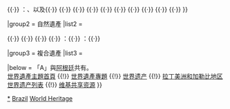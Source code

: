 {{Navbox
|name  = 巴西世界遗产
|title = {{BRA}}[[世界遗产]]
|state = autocollapse
|listclass = hlist
|image = {{location map+ |Brazil |caption= |places=
<!-- 文化遺產 /-->
             {{location map~ |Brazil |label=124 |position=right |link=欧鲁普雷图 |mark=Blue 0080ff pog.svg |marksize=
                |lat_deg=20 |lat_min=23 |lat_sec=20 |lat_dir=S
                |lon_deg=43 |lon_min=30 |lon_sec=20 |lon_dir=W
             }}
             {{location map~ |Brazil |label=189 |position= |link=奥林达 |mark=Blue 0080ff pog.svg |marksize=
                |lat_deg=8 |lat_min=0 |lat_sec=48 |lat_dir=S
                |lon_deg=34 |lon_min=50 |lon_sec=42 |lon_dir=W
             }}
             {{location map~ |Brazil |label=275 |position= |link= |mark=Blue 0080ff pog.svg |marksize=
                |lat_deg=28 |lat_min=32 |lat_sec=36 |lat_dir=S
                |lon_deg=54 |lon_min=15 |lon_sec=57 |lon_dir=W
             }}
             {{location map~ |Brazil |label=309 |position= |link=萨尔瓦多 (巴西) |mark=Blue 0080ff pog.svg |marksize=
                |lat_deg=12 |lat_min=58 |lat_sec=0 |lat_dir=S
                |lon_deg=38 |lon_min=30 |lon_sec=0 |lon_dir=W
             }}
             {{location map~ |Brazil |label=334 |position= |link= |mark=Blue 0080ff pog.svg |marksize=
                |lat_deg=20 |lat_min=29 |lat_sec=59 |lat_dir=S
                |lon_deg=43 |lon_min=51 |lon_sec=28 |lon_dir=W
             }}
             {{location map~ |Brazil |label=445 |position= |link=巴西利亚 |mark=Blue 0080ff pog.svg |marksize=
                |lat_deg=15 |lat_min=46 |lat_sec=59.988 |lat_dir=S
                |lon_deg=47 |lon_min=53 |lon_sec=60 |lon_dir=W
             }}
             {{location map~ |Brazil |label=606 |position= |link= |mark=Blue 0080ff pog.svg |marksize=
                |lat_deg=8 |lat_min=25 |lat_sec=0 |lat_dir=S
                |lon_deg=47 |lon_min=53 |lon_sec=60 |lon_dir=W
             }}
             {{location map~ |Brazil |label=821 |position= |link= |mark=Blue 0080ff pog.svg |marksize=
                |lat_deg=2 |lat_min=30 |lat_sec=51 |lat_dir=S
                |lon_deg=44 |lon_min=18 |lon_sec=9 |lon_dir=W
             }}
             {{location map~ |Brazil |label=890 |position= |link=迪亚曼蒂纳 |mark=Blue 0080ff pog.svg |marksize=
                |lat_deg=18 |lat_min=13 |lat_sec=60 |lat_dir=S
                |lon_deg=43 |lon_min=36 |lon_sec=0 |lon_dir=W
             }}
             {{location map~ |Brazil |label=993 |position=left |link=戈亞斯市 |mark=Blue 0080ff pog.svg |marksize=
                |lat_deg=15 |lat_min=55 |lat_sec=59.808 |lat_dir=S
                |lon_deg=50 |lon_min=8 |lon_sec=0.096 |lon_dir=W
             }}
             {{location map~ |Brazil |label=1100 |position=right |link=里约热内卢 |mark=Blue 0080ff pog.svg |marksize=
                |lat_deg=23 |lat_min=16 |lat_sec=52 |lat_dir=S
                |lon_deg=43 |lon_min=17 |lon_sec=29 |lon_dir=W
             }}
             {{location map~ |Brazil |label=1272 |position= |link= |mark=Blue 0080ff pog.svg |marksize=
                |lat_deg=11 |lat_min=0 |lat_sec=58 |lat_dir=S
                |lon_deg=37 |lon_min=12 |lon_sec=56 |lon_dir=W
             }}
             {{location map~ |Brazil |label=1493 |position= |link= |mark=Blue 0080ff pog.svg |marksize=
                |lat_deg=19 |lat_min=51 |lat_sec=7 |lat_dir=S
                |lon_deg=43 |lon_min=58 |lon_sec=25 |lon_dir=W
             }}
             {{location map~ |Brazil |label=1548 |position=right |link=瓦隆古码头 |mark=Blue 0080ff pog.svg |marksize=
                |lat_deg=22 |lat_min=10 |lat_sec=03 |lat_dir=S
                |lon_deg=43 |lon_min=17 |lon_sec=30 |lon_dir=W
             }}

<!-- 自然遺產 /-->
             {{location map~ |Brazil |label=355 |position= |link=伊瓜苏国家公园 (巴西) |mark=Green 00ff00 pog.svg |marksize=
                |lat_deg=25 |lat_min=40 |lat_sec=59.988 |lat_dir=S
                |lon_deg=54 |lon_min=25 |lon_sec=59.988 |lon_dir=W
             }}
             {{location map~ |Brazil |label=893 |position=bottom |link=大西洋东南热带雨林保护区 |mark=Green 00ff00 pog.svg |marksize=
                |lat_deg=24 |lat_min=10 |lat_sec=0.012 |lat_dir=S
                |lon_deg=48 |lon_min=0 |lon_sec=0 |lon_dir=W
             }}
             {{location map~ |Brazil |label=998 |position= |link=雅乌国家公园 |mark=Green 00ff00 pog.svg |marksize=
                |lat_deg=2 |lat_min=19 |lat_sec=60 |lat_dir=S
                |lon_deg=62 |lon_min=0 |lon_sec=30 |lon_dir=W
             }}
             {{location map~ |Brazil |label=999 |position=left |link=潘塔納爾濕地 |mark=Green 00ff00 pog.svg |marksize=
                |lat_deg=17 |lat_min=43 |lat_sec=0.012 |lat_dir=S
                |lon_deg=57 |lon_min=22 |lon_sec=59.988 |lon_dir=W
             }}
         <!-- ↓1000巴西的大西洋群岛：费尔南多·迪诺罗尼亚群岛和罗卡斯环礁保护区/-->
             {{location map~ |Brazil |label= |position= |link=费尔南多·迪诺罗尼亚群岛 |mark=Green 00ff00 pog.svg |marksize=
                |lat_deg=3 |lat_min=51 |lat_sec=28.60 |lat_dir=S
                |lon_deg=32 |lon_min=25 |lon_sec=30.40  |lon_dir=W
             }}
             {{location map~ |Brazil |label=1000 |position=top |link=罗卡斯环礁  |mark=Green 00ff00 pog.svg |marksize=
                |lat_deg=3 |lat_min=51 |lat_sec=37.60 |lat_dir=S
                |lon_deg=33 |lon_min=49 |lon_sec=10.80  |lon_dir=W
             }}
         <!-- ↑1000巴西的大西洋群岛：费尔南多·迪诺罗尼亚群岛和罗卡斯环礁保护区/-->
         <!-- ↓1035塞拉多保护区：查帕达·多斯·维阿迪罗斯和艾玛斯国家公园/-->
             {{location map~ |Brazil |label=1035 |position=top |link= |mark=Green 00ff00 pog.svg |marksize=
                |lat_deg=14 |lat_min=0 |lat_sec=20.50 |lat_dir=S
                |lon_deg=47 |lon_min=41 |lon_sec=4.60  |lon_dir=W
             }}
             {{location map~ |Brazil |label=1035 |position=bottom |link=艾玛斯国家公园 |mark=Green 00ff00 pog.svg |marksize=
                |lat_deg=18 |lat_min=0 |lat_sec=0 |lat_dir=S
                |lon_deg=53 |lon_min=0 |lon_sec=0  |lon_dir=W
             }}
         <!-- ↑1035塞拉多保护区：查帕达·多斯·维阿迪罗斯和艾玛斯国家公园/-->
         <!-- ↓1044大西洋沿岸热带雨林保护区/-->
             {{location map~ |Brazil |label= |position= |link= |mark=Green 00ff00 pog.svg |marksize=4
                |lat_deg=15 |lat_min=15 |lat_sec=0.00 |lat_dir=S
                |lon_deg=39 |lon_min=10 |lon_sec=0.00 |lon_dir=W
             }}
             {{location map~ |Brazil |label= |position= |link= |mark=Green 00ff00 pog.svg |marksize=4
                |lat_deg=16 |lat_min=10 |lat_sec=0.00 |lat_dir=S
                |lon_deg=39 |lon_min=7 |lon_sec=0.00 |lon_dir=W
             }}
             {{location map~ |Brazil |label= |position= |link= |mark=Green 00ff00 pog.svg |marksize=4
                |lat_deg=16 |lat_min=30 |lat_sec=0.00 |lat_dir=S
                |lon_deg=39 |lon_min=18 |lon_sec=0.00 |lon_dir=W
             }}
             {{location map~ |Brazil |label=1044 |position=right |link=大西洋沿岸热带雨林保护区 |mark=Green 00ff00 pog.svg |marksize=4
                |lat_deg=16 |lat_min=55 |lat_sec=60.00 |lat_dir=S
                |lon_deg=39 |lon_min=30 |lon_sec=0.00 |lon_dir=W
             }}
             {{location map~ |Brazil |label= |position= |link= |mark=Green 00ff00 pog.svg |marksize=4
                |lat_deg=16 |lat_min=49 |lat_sec=60.00 |lat_dir=S
                |lon_deg=39 |lon_min=10 |lon_sec=0.00 |lon_dir=W
             }}
             {{location map~ |Brazil |label= |position= |link= |mark=Green 00ff00 pog.svg |marksize=4
                |lat_deg=19 |lat_min=12 |lat_sec=0.00 |lat_dir=S
                |lon_deg=39 |lon_min=49 |lon_sec=60.00 |lon_dir=W
             }}
             {{location map~ |Brazil |label= |position= |link= |mark=Green 00ff00 pog.svg |marksize=4
                |lat_deg=18 |lat_min=55 |lat_sec=0.00 |lat_dir=S
                |lon_deg=40 |lon_min=0 |lon_sec=0.00 |lon_dir=W
             }}
         <!-- ↑1044大西洋沿岸热带雨林保护区/-->
         }}

|basestyle  = background:#D1E5F2;
|titlestyle = background-color: #B5D8EF
|belowstyle = font-size:85%;

|group1 = 文化遺產
|list1  = <div>
{{nowrap|{{colortext|124|c=blue}}：[[欧鲁普雷图|欧鲁普雷图历史城镇]]}}{{·}}
{{nowrap|{{colortext|189|c=blue}}：[[奥林达历史中心]]}}{{·}}
{{nowrap|{{colortext|275|c=blue}}{{smallsup|A}}：{{tsl|fr|Missions jésuites des Guaranis|瓜拉尼人聚居地的耶穌會傳教團}}}}：{{nowrap|阿根廷的{{tsl|en|San Ignacio Miní|小聖伊格納西奥傳教團|小聖伊格納西奥}}、{{tsl|en|Nuestra Señora de Santa Ana|聖安娜聖母感化院|聖安娜}}、{{tsl|en|Nuestra Señora de Loreto|羅雷托聖母感化院|羅雷托聖母}}和{{tsl|en|Santa María la Mayor|大聖母瑪利亞感化院|大聖母瑪利亞村}}遺跡}}、以及{{nowrap|巴西的[[聖米格爾傳教團|聖米格爾村]]遺跡}}{{·}}
{{nowrap|{{colortext|309|c=blue}}：[[萨尔瓦多 (巴西)|巴伊亚州的萨尔瓦多]]历史中心}}{{·}}
{{nowrap|{{colortext|334|c=blue}}：[[孔戈尼亚斯的仁慈耶稣圣殿]]}}{{·}}
{{nowrap|{{colortext|445|c=blue}}：[[巴西利亚]]}}{{·}}
{{nowrap|{{colortext|606|c=blue}}：[[卡皮瓦拉山脈國家公園|卡皮瓦拉山國家公園]]}}{{·}}
{{nowrap|{{colortext|821|c=blue}}：[[圣路易斯历史中心]]}}{{·}}
{{nowrap|{{colortext|890|c=blue}}：[[迪亚曼蒂纳|迪亚曼蒂纳镇历史中心]]}}{{·}}
{{nowrap|{{colortext|993|c=blue}}：[[戈亞斯市|戈亚斯镇历史中心]]}}{{·}}
{{nowrap|{{colortext|1100|c=blue}}：[[里约热内卢]]：從山到海之間的卡里奧卡景觀}}{{·}}
{{nowrap|{{colortext|1272|c=blue}}：[[圣方济各广场 (圣克里斯托旺)|圣克里斯托旺的圣方济各广场]]{{·}}
{{nowrap|{{colortext|1493|c=blue}}：[[潘普利亚现代建筑]]}}{{·}}
{{nowrap|{{colortext|1548|c=blue}}：[[瓦隆古码头]]}}
}}
</div>

|group2 = 自然遺產
|list2  = <div>
{{nowrap|{{colortext|355|c=limegreen}}：[[伊瓜苏国家公园 (巴西)|伊瓜苏国家公园]]}}{{·}}
{{nowrap|{{colortext|893|c=limegreen}}：[[大西洋东南热带雨林保护区]]}}{{·}}
{{nowrap|{{colortext|998|c=limegreen}}：[[雅乌国家公园|亞馬遜河中心綜合保護區]]}}{{·}}
{{nowrap|{{colortext|999|c=limegreen}}：[[潘塔納爾濕地|潘塔納爾保護區]]}}{{·}}
{{nowrap|{{colortext|1000|c=limegreen}}：巴西的大西洋群岛}}：{{nowrap|[[费尔南多·迪诺罗尼亚群岛]]和[[罗卡斯环礁]]保护区}}{{·}}
{{nowrap|{{colortext|1035|c=limegreen}}：塞拉多保护区}}：{{nowrap|[[韋阿代魯斯高地國家公園|查帕達·多斯·維阿迪羅斯]]和[[艾玛斯国家公园]]}}{{·}}
{{nowrap|{{colortext|1044|c=limegreen}}：[[大西洋沿岸热带雨林保护区]]（共8處）}}
</div>

|group3 = 複合遺產
|list3  =

|below = 「A」與[[阿根廷]]共有。<br/>[[Portal:世界遗产|世界遺產主題首頁]] {{!}} [[WikiProject:世界遗产|世界遺產專題]] {{!}} [[世界遗产]] {{!}} [[拉丁美洲和加勒比地区世界遗产列表]] {{!}} [[:Commons:Category:World Heritage Sites in Brazil|维基共享资源]]
}}<noinclude>
{{collapsible option}}
[[Category:巴西世界遗产|*]]
[[Category:拉丁美洲和加勒比地區世界遺產模板|Brazil]]
[[Category:巴西模板|World Heritage]]
</noinclude>